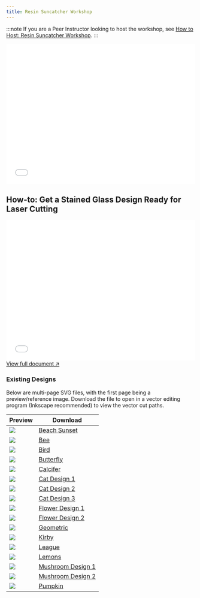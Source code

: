```yaml
---
title: Resin Suncatcher Workshop
---
```



:::note
If you are a Peer Instructor looking to host the workshop, see [How to Host: Resin Suncatcher Workshop](/wiki/workshop/laser-resin-suncatcher-internal/).
:::

<embed src="/wiki/laser-resin-doc1.pdf" width="100%" height="375" />

## How-to: Get a Stained Glass Design Ready for Laser Cutting
<embed src="/wiki/wkshp-stainedglass-guide.pdf" width="100%" height="375" />
<a href="wkshp-stainedglass-guide.pdf">View full document ↗</a>

### Existing Designs
Below are multi-page SVG files, with the first page being a preview/reference image. Download the file to open in a vector editing program (Inkscape recommended) to view the vector cut paths.


<table class="align-middle">
    <thead>
        <tr>
            <th>Preview</th>
            <th>Download</th>
        </tr>
    </thead>
    <tbody>
        <tr>
            <td><img src="/wiki/wkshp-stainedglass-beachsunset.svg" class="!max-w-48"/></td>
            <td><a href="/wiki/wkshp-stainedglass-beachsunset.svg" download>Beach Sunset</a></td>
        </tr>
        <tr>
            <td><img src="/wiki/wkshp-stainedglass-bee.svg" class="!max-w-48"/></td>
            <td><a href="/wiki/wkshp-stainedglass-bee.svg" download>Bee</a></td>
        </tr>
        <tr>
            <td><img src="/wiki/wkshp-stainedglass-bird.svg" class="!max-w-48"/></td>
            <td><a href="/wiki/wkshp-stainedglass-bird.svg" download>Bird</a></td>
        </tr>
        <tr>
            <td><img src="/wiki/wkshp-stainedglass-butterfly.svg" class="!max-w-48"/></td>
            <td><a href="/wiki/wkshp-stainedglass-butterfly.svg" download>Butterfly</a></td>
        </tr>
        <tr>
            <td><img src="/wiki/wkshp-stainedglass-calcifer.svg" class="!max-w-48"/></td>
            <td><a href="/wiki/wkshp-stainedglass-calcifer.svg" download>Calcifer</a></td>
        </tr>
        <tr>
            <td><img src="/wiki/wkshp-stainedglass-cat1.svg" class="!max-w-48"/></td>
            <td><a href="/wiki/wkshp-stainedglass-cat1.svg" download>Cat Design 1</a></td>
        </tr>
        <tr>
            <td><img src="/wiki/wkshp-stainedglass-cat2.svg" class="!max-w-48"/></td>
            <td><a href="/wiki/wkshp-stainedglass-cat2.svg" download>Cat Design 2</a></td>
        </tr>
        <tr>
            <td><img src="/wiki/wkshp-stainedglass-cat3.svg" class="!max-w-48"/></td>
            <td><a href="/wiki/wkshp-stainedglass-cat3.svg" download>Cat Design 3</a></td>
        </tr>
        <tr>
            <td><img src="/wiki/wkshp-stainedglass-flower1.svg" class="!max-w-48"/></td>
            <td><a href="/wiki/wkshp-stainedglass-flower1.svg" download>Flower Design 1</a></td>
        </tr>
        <tr>
            <td><img src="/wiki/wkshp-stainedglass-flower2.svg" class="!max-w-48"/></td>
            <td><a href="/wiki/wkshp-stainedglass-flower2.svg" download>Flower Design 2</a></td>
        </tr>
        <tr>
            <td><img src="/wiki/wkshp-stainedglass-geometric.svg" class="!max-w-48"/></td>
            <td><a href="/wiki/wkshp-stainedglass-geometric.svg" download>Geometric</a></td>
        </tr>
        <tr>
            <td><img src="/wiki/wkshp-stainedglass-kirby.svg" class="!max-w-48"/></td>
            <td><a href="/wiki/wkshp-stainedglass-kirby.svg" download>Kirby</a></td>
        </tr>
        <tr>
            <td><img src="/wiki/wkshp-stainedglass-league.svg" class="!max-w-48"/></td>
            <td><a href="/wiki/wkshp-stainedglass-league.svg" download>League</a></td>
        </tr>
        <tr>
            <td><img src="/wiki/wkshp-stainedglass-lemons.svg" class="!max-w-48"/></td>
            <td><a href="/wiki/wkshp-stainedglass-lemons.svg" download>Lemons</a></td>
        </tr>
        <tr>
            <td><img src="/wiki/wkshp-stainedglass-mushroom1.svg" class="!max-w-48"/></td>
            <td><a href="/wiki/wkshp-stainedglass-mushroom1.svg" download>Mushroom Design 1</a></td>
        </tr>
        <tr>
            <td><img src="/wiki/wkshp-stainedglass-mushroom2.svg" class="!max-w-48"/></td>
            <td><a href="/wiki/wkshp-stainedglass-mushroom2.svg" download>Mushroom Design 2</a></td>
        </tr>
        <tr>
            <td><img src="/wiki/wkshp-stainedglass-pumpkin.svg" class="!max-w-48"/></td>
            <td><a href="/wiki/wkshp-stainedglass-pumpkin.svg" download>Pumpkin</a></td>
        </tr>
    </tbody>
</table>
